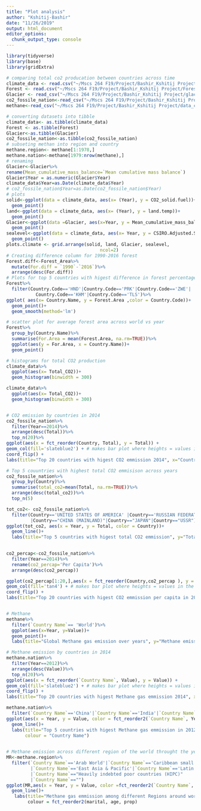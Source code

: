 ```yaml
---
title: "Plot analysis"
author: "Kshitij-Bashir"
date: "11/26/2019"
output: html_document
editor_options: 
  chunk_output_type: console
---
```

```r
library(tidyverse)
library(base)
library(gridExtra)
```

```r
# comparing total co2 producation between countries across time
climate_data <- read.csv("~/Mscs 264 F19/Project/Bashir_Kshitij Project/climate_data.csv")
Forest <- read.csv("~/Mscs 264 F19/Project/Bashir_Kshitij Project/Forest.csv")
Glacier <- read_csv("~/Mscs 264 F19/Project/Bashir_Kshitij Project/glaciers_csv.csv")
co2_fossile_nation<-read_csv("~/Mscs 264 F19/Project/Bashir_Kshitij Project/fossil-fuel-co2-emissions-by-nation_csv.csv")
methane<-read_csv("~/Mscs 264 F19/Project/Bashir_Kshitij Project/data_csv.csv")
```

```r
# converting datasets into tibble
climate_data<- as.tibble(climate_data)
Forest <- as.tibble(Forest)
Glacier<-as.tibble(Glacier)
co2_fossile_nation<-as.tibble(co2_fossile_nation)
# subseting methan into region and country
methane.region<- methane[1:1978,]
methane.nation<-methane[1979:nrow(methane),]
# renaming 
Glacier<-Glacier%>%
rename(Mean_cumulative_mass_balance=`Mean cumulative mass balance`)
Glacier$Year = as.numeric(Glacier$Year)
climate_data$Year=as.Date(climate_data$Year)
# co2_fossile_nation$Year=as.Date(co2_fossile_nation$Year)
# plots
solid<-ggplot(data = climate_data, aes(x= (Year), y = CO2_solid.fuel))+
  geom_point()
land<-ggplot(data = climate_data, aes(x= (Year), y = land.temp))+
  geom_point()
Glacier<-ggplot(data =Glacier, aes(x=Year, y = Mean_cumulative_mass_balance))+
  geom_point()
sealevel<-ggplot(data = climate_data, aes(x= Year, y = CSIRO.Adjusted.Sea.Level))+
  geom_point()
plots.climate <- grid.arrange(solid, land, Glacier, sealevel,
                                   ncol=2)
# Creating difference column for 1990-2016 forest
Forest.diff<-Forest_Area%>%
  mutate(For.diff = `1990`-`2016`)%>%
  arrange(desc(For.diff)) 
# Plots for top 5 countries with higest difference in forest percentage betn 1990-2016
Forest%>%
  filter(Country.Code=='HND'|Country.Code=='PRK'|Country.Code=='ZWE'|
           Country.Code=='KHM'|Country.Code=='TLS')%>%
ggplot( aes(x= Country.Name, y = Forest.Area ,color = Country.Code))+
  geom_point()+
  geom_smooth(method='lm')

# scatter plot for average forest area across world vs year
Forest%>%
  group_by(Country.Name)%>%
  summarise(For.Area = mean(Forest.Area, na.rm=TRUE))%>%
  ggplot(aes(y = For.Area, x = Country.Name))+
  geom_point()

# histograms for total CO2 production
climate_data%>%
  ggplot(aes(x= Total_CO2))+
  geom_histogram(binwidth = 300)

climate_data%>%
  ggplot(aes(x= Total_CO2))+
  geom_histogram(binwidth = 300)


# CO2 emission by countries in 2014
co2_fossile_nation%>%
  filter(Year==2014)%>%
  arrange(desc(Total))%>%
  top_n(20)%>%
ggplot(aes(x = fct_reorder(Country, Total), y = Total)) +
geom_col(fill='slateblue2') + # makes bar plot where heights = values in the data set
coord_flip() +
labs(title="Top 20 countries with higest CO2 emmission 2014", x="Countries", y= "Total CO2 emmission")

# Top 5 couuntries with highest total CO2 emmisison across years
co2_fossile_nation%>%
  group_by(Country)%>%
  summarise(total_co2=mean(Total, na.rm=TRUE))%>%
  arrange(desc(total_co2))%>%
  top_n(5)

tot_co2<- co2_fossile_nation%>%
  filter(Country=='UNITED STATES OF AMERICA' |Country=='RUSSIAN FEDERATION'
         |Country=="CHINA (MAINLAND)"|Country=="JAPAN"|Country=="USSR")
ggplot(tot_co2, aes(x = Year, y = Total, color = Country))+
  geom_line()+
  labs(title="Top 5 countries with higest total CO2 emmission", y="Total CO2 emmision")
  

co2_percap<-co2_fossile_nation%>%
  filter(Year==2014)%>%
  rename(co2_percap='Per Capita')%>%
  arrange(desc(co2_percap))

ggplot(co2_percap[1:20,],aes(x = fct_reorder(Country,co2_percap ), y = co2_percap)) +
geom_col(fill='tan4') + # makes bar plot where heights = values in the data set
coord_flip() +
labs(title="Top 20 countries with higest CO2 emmission per capita in 2014", x="Countries", y = "CO2 emmisison Per capita")


# Methane
methane%>%
  filter(`Country Name`== 'World')%>%
  ggplot(aes(x=Year, y=Value))+
  geom_point()+
  labs(title="Global Methane gas emission over years", y="Methane emission")

# Methane emission by countries in 2014
methane.nation%>%
  filter(Year==2012)%>%
  arrange(desc(Value))%>%
  top_n(20)%>%
ggplot(aes(x = fct_reorder(`Country Name`, Value), y = Value)) +
geom_col(fill='slateblue2') + # makes bar plot where heights = values in the data set
coord_flip() +
labs(title="Top 20 countries with higest Methane gas emmission 2014", x="Countries", y= "Total Methane emmission")

methane.nation%>%
  filter(`Country Name`=='China'|`Country Name`=='India'|`Country Name`=='Russian Federation'|`Country Name`=='United States'|`Country Name`=='Brazil')%>% 
ggplot(aes(x = Year, y = Value, color = fct_reorder2(`Country Name`, Year, Value)))+
  geom_line()+
  labs(title="Top 5 countries with higest Methane gas emmission in 2012", x="Countries", y= "Total Methane emmission",
       colour = "Country Name")
        

# Methane emission across different region of the world throught the years
MR<-methane.region%>%
  filter(`Country Name`=='Arab World'|`Country Name`=='Caribbean small state'
         |`Country Name`=='East Asia & Pacific'|`Country Name`=='Latin America & Caribbean'|`Country Name`=="North America"|`Country Name`=="Europe & Central Asia"
         |`Country Name`=="Heavily indebted poor countries (HIPC)"
         |`Country Name`=="") 
ggplot(MR,aes(x = Year, y = Value, color =fct_reorder2(`Country Name`, Year,Value)))+
  geom_line()+
   labs(title="Methane gas emmission among different Regions around world over years", y= "Total Methane emmission", x='Region', colour='Regions')
        colour = fct_reorder2(marital, age, prop)
```
 
 